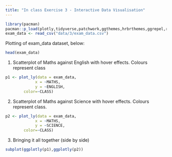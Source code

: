 ```yaml
---
title: "In class Exercise 3 - Interactive Data Visualisation"
---
```


```r
library(pacman)
pacman::p_load(plotly,tidyverse,patchwork,ggthemes,hrbrthemes,ggrepel,readr)
exam_data <- read_csv("data/3/exam_data.csv")
```

Plotting of exam_data dataset, below:

```r
head(exam_data)
```

1.  Scatterplot of Maths against English with hover effects. Colours represent class

```r
p1 <- plot_ly(data = exam_data, 
             x = ~MATHS, 
             y = ~ENGLISH,
        color=~CLASS) 
```

2.  Scatterplot of Maths against Science with hover effects. Colours represent class.

```r
p2 <- plot_ly(data = exam_data, 
             x = ~MATHS, 
             y = ~SCIENCE,
        color=~CLASS)
```

3.  Bringing it all together (side by side)


```r
subplot(ggplotly(p1),ggplotly(p2))
```

